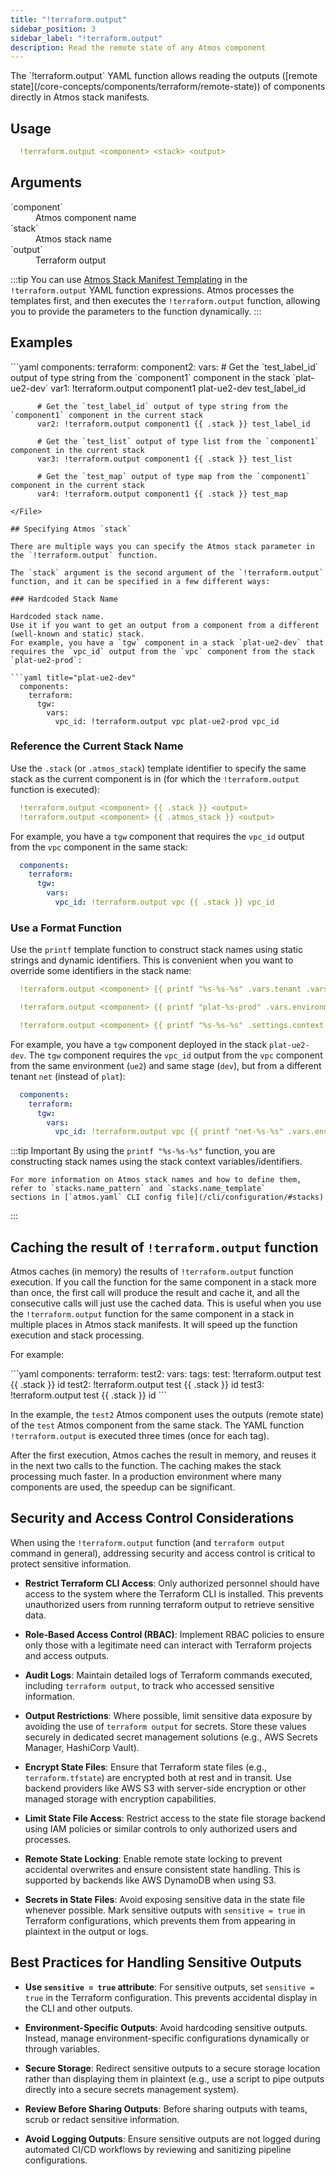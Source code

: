 ```yaml
---
title: "!terraform.output"
sidebar_position: 3
sidebar_label: "!terraform.output"
description: Read the remote state of any Atmos component
---
```


<Intro>
The `!terraform.output` YAML function allows reading the outputs ([remote state](/core-concepts/components/terraform/remote-state))
of components directly in Atmos stack manifests.
</Intro>

## Usage

```yaml
  !terraform.output <component> <stack> <output>
```

## Arguments

<dl>
  <dt>`component`</dt>
  <dd>Atmos component name</dd>

  <dt>`stack`</dt>
  <dd>Atmos stack name</dd>

  <dt>`output`</dt>
  <dd>Terraform output</dd>
</dl>


:::tip
You can use [Atmos Stack Manifest Templating](/core-concepts/stacks/templates) in the `!terraform.output` YAML function expressions.
Atmos processes the templates first, and then executes the `!terraform.output` function, allowing you to provide the parameters to
the function dynamically.
:::

## Examples

<File title="stack.yaml">
```yaml
  components:
    terraform:
      component2:
        vars:
          # Get the `test_label_id` output of type string from the `component1` component in the stack `plat-ue2-dev`
          var1: !terraform.output component1 plat-ue2-dev test_label_id

          # Get the `test_label_id` output of type string from the `component1` component in the current stack
          var2: !terraform.output component1 {{ .stack }} test_label_id

          # Get the `test_list` output of type list from the `component1` component in the current stack
          var3: !terraform.output component1 {{ .stack }} test_list

          # Get the `test_map` output of type map from the `component1` component in the current stack
          var4: !terraform.output component1 {{ .stack }} test_map
```
</File>

## Specifying Atmos `stack`

There are multiple ways you can specify the Atmos stack parameter in the `!terraform.output` function.

The `stack` argument is the second argument of the `!terraform.output` function, and it can be specified in a few different ways:

### Hardcoded Stack Name

Hardcoded stack name.
Use it if you want to get an output from a component from a different (well-known and static) stack.
For example, you have a `tgw` component in a stack `plat-ue2-dev` that requires the `vpc_id` output from the `vpc` component from the stack `plat-ue2-prod`:

```yaml title="plat-ue2-dev"
  components:
    terraform:
      tgw:
        vars:
          vpc_id: !terraform.output vpc plat-ue2-prod vpc_id
```

### Reference the Current Stack Name

Use the `.stack` (or `.atmos_stack`) template identifier to specify the same stack as the current component is in
(for which the `!terraform.output` function is executed):

```yaml
  !terraform.output <component> {{ .stack }} <output>
  !terraform.output <component> {{ .atmos_stack }} <output>
```

For example, you have a `tgw` component that requires the `vpc_id` output from the `vpc` component in the same stack:

```yaml
  components:
    terraform:
      tgw:
        vars:
          vpc_id: !terraform.output vpc {{ .stack }} vpc_id
```

### Use a Format Function

Use the `printf` template function to construct stack names using static strings and dynamic identifiers.
This is convenient when you want to override some identifiers in the stack name:

```yaml
  !terraform.output <component> {{ printf "%s-%s-%s" .vars.tenant .vars.environment .vars.stage }} <output>

  !terraform.output <component> {{ printf "plat-%s-prod" .vars.environment }} <output>

  !terraform.output <component> {{ printf "%s-%s-%s" .settings.context.tenant .settings.context.region .settings.context.account }} <output>
```

For example, you have a `tgw` component deployed in the stack `plat-ue2-dev`. The `tgw` component requires the
`vpc_id` output from the `vpc` component from the same environment (`ue2`) and same stage (`dev`), but from a different
tenant `net` (instead of `plat`):

```yaml title="plat-ue2-dev"
  components:
    terraform:
      tgw:
        vars:
          vpc_id: !terraform.output vpc {{ printf "net-%s-%s" .vars.environment .vars.stage }} vpc_id
```

:::tip Important
    By using the `printf "%s-%s-%s"` function, you are constructing stack names using the stack context variables/identifiers.

    For more information on Atmos stack names and how to define them, refer to `stacks.name_pattern` and `stacks.name_template`
    sections in [`atmos.yaml` CLI config file](/cli/configuration/#stacks)
:::


## Caching the result of `!terraform.output` function

Atmos caches (in memory) the results of `!terraform.output` function execution.
If you call the function for the same component in a stack more than once, the first call will produce the result
and cache it, and all the consecutive calls will just use the cached data. This is useful when you use the
`!terraform.output` function for the same component in a stack in multiple places in Atmos stack manifests.
It will speed up the function execution and stack processing.

For example:

<File>
```yaml
components:
  terraform:
    test2:
      vars:
        tags:
          test: !terraform.output test {{ .stack }} id
          test2: !terraform.output test {{ .stack }} id
          test3: !terraform.output test {{ .stack }} id
```
</File>

In the example, the `test2` Atmos component uses the outputs (remote state) of the `test` Atmos component from the same stack.
The YAML function `!terraform.output` is executed three times (once for each tag).

After the first execution, Atmos caches the result in memory,
and reuses it in the next two calls to the function. The caching makes the stack processing much faster.
In a production environment where many components are used, the speedup can be significant.

## Security and Access Control Considerations

When using the `!terraform.output` function (and `terraform output` command in general),
addressing security and access control is critical to protect sensitive information.

 - **Restrict Terraform CLI Access**: Only authorized personnel should have access to the system where the Terraform CLI is installed.
   This prevents unauthorized users from running terraform output to retrieve sensitive data.

 - **Role-Based Access Control (RBAC)**: Implement RBAC policies to ensure only those with a legitimate need can interact with Terraform projects and access outputs.

 - **Audit Logs**: Maintain detailed logs of Terraform commands executed, including `terraform output`, to track who accessed sensitive information.

 - **Output Restrictions**: Where possible, limit sensitive data exposure by avoiding the use of `terraform output` for secrets.
   Store these values securely in dedicated secret management solutions (e.g., AWS Secrets Manager, HashiCorp Vault).

 - **Encrypt State Files**: Ensure that Terraform state files (e.g., `terraform.tfstate`) are encrypted both at rest and in transit.
   Use backend providers like AWS S3 with server-side encryption or other managed storage with encryption capabilities.

 - **Limit State File Access**: Restrict access to the state file storage backend using IAM policies or similar controls to only authorized users and processes.

 - **Remote State Locking**: Enable remote state locking to prevent accidental overwrites and ensure consistent state handling.
   This is supported by backends like AWS DynamoDB when using S3.

 - **Secrets in State Files**: Avoid exposing sensitive data in the state file whenever possible.
   Mark sensitive outputs with `sensitive = true` in Terraform configurations, which prevents them from appearing in plaintext in the output or logs.


## Best Practices for Handling Sensitive Outputs

 - **Use `sensitive = true` attribute**: For sensitive outputs, set `sensitive = true` in the Terraform configuration.
   This prevents accidental display in the CLI and other outputs.

 - **Environment-Specific Outputs**: Avoid hardcoding sensitive outputs. Instead, manage environment-specific configurations dynamically or through variables.

 - **Secure Storage**: Redirect sensitive outputs to a secure storage location rather than displaying them in plaintext
   (e.g., use a script to pipe outputs directly into a secure secrets management system).

 - **Review Before Sharing Outputs**: Before sharing outputs with teams, scrub or redact sensitive information.

 - **Avoid Logging Outputs**: Ensure sensitive outputs are not logged during automated CI/CD workflows by reviewing and sanitizing pipeline configurations.

